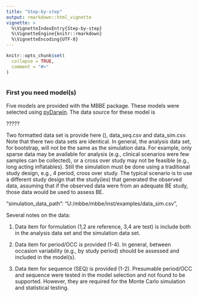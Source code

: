 ```yaml
---
title: "Step-by-step"
output: rmarkdown::html_vignette
vignette: >
  %\VignetteIndexEntry{Step-by-step}
  %\VignetteEngine{knitr::rmarkdown}
  %\VignetteEncoding{UTF-8}
---
```


```r
knitr::opts_chunk$set(
  collapse = TRUE,
  comment = "#>"
)
```

```r

```

### First you need model(s)

Five models are provided with the MBBE package. These models were selected using [pyDarwin](https://certara.github.io/pyDarwin/html/index.html). The data source for these model is

?????

Two formatted data set is provide here (), data_seq.csv and data_sim.csv. Note that there two data sets are identical. In general, the analysis data set, for bootstrap, will not be the same as the simulation data. For example, only sparse data may be available for analysis (e.g., clinical scenarios were few samples can be collected), or a cross over study may not be feasible (e.g., long acting inflatables). Still the simulation must be done using a traditional study design, e.g., 4 period, cross over study. The typical scenario is to use a different study design that the study(ies) that generated the observed data, assuming that if the observed data were from an adequate BE study, those data would be used to assess BE.

"simulation_data_path": "U:/mbbe/mbbe/inst/examples/data_sim.csv",

Several notes on the data:

1.  Data item for formulation (1,2 are reference, 3,4 are test) is include both in the analysis data set and the simulation data set.

2.  Data item for period/OCC is provided (1-4). In general, between occasion variability (e.g., by study period) should be assessed and included in the model(s).

3.  Data item for sequence (SEQ) is provided (1-2). Presumable period/OCC and sequence were tested in the model selection and not found to be supported. However, they are required for the Monte Carlo simulation and statistical testing.
